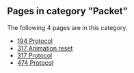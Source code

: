 <!-- DO NOT EDIT BELOW THIS LINE, OR CHANGE THIS COMMENT, CODE AUTOMATICALLY GENERATED BY category.sh -->
== '''Pages in category "Packet"''' ==
The following 4 pages are in this category.
* [[194 Protocol]]
* [[317 Animation reset]]
* [[317 Protocol]]
* [[474 Protocol]]

